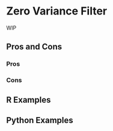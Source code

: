 # Zero Variance Filter {#sec-too-many-zv}

WIP

## Pros and Cons

### Pros

### Cons

## R Examples

## Python Examples
